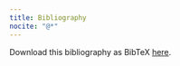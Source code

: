 ```yaml
---
title: Bibliography
nocite: "@*"
---
```


:::{.callout-tip}
Download this bibliography as BibTeX [here](./bibliography.bib).
:::

:::{#refs}
:::
